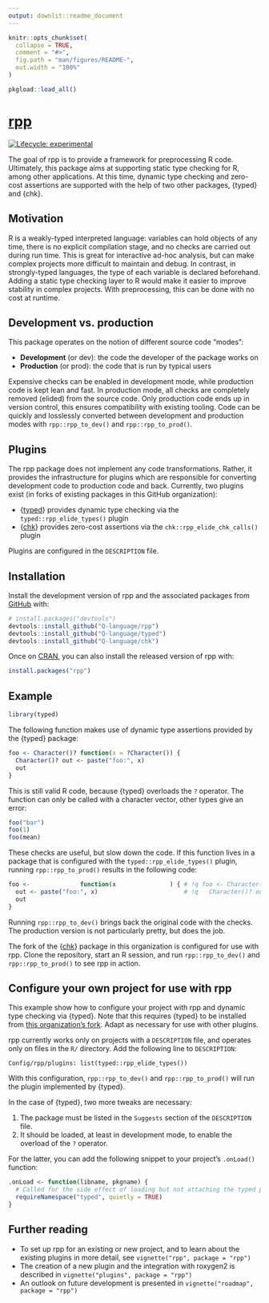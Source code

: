 ```yaml
---
output: downlit::readme_document
---
```


<!-- README.md is generated from README.Rmd. Please edit that file -->

```r
knitr::opts_chunk$set(
  collapse = TRUE,
  comment = "#>",
  fig.path = "man/figures/README-",
  out.width = "100%"
)

pkgload::load_all()
```

# [rpp](https://rpp.q-lang.org/)

<!-- badges: start -->
[![Lifecycle: experimental](https://img.shields.io/badge/lifecycle-experimental-orange.svg)](https://lifecycle.r-lib.org/articles/stages.html#experimental)
<!-- badges: end -->

The goal of rpp is to provide a framework for preprocessing R code.
Ultimately, this package aims at supporting static type checking for R, among other applications.
At this time, dynamic type checking and zero-cost assertions are supported with the help of two other packages, {typed} and {chk}.


## Motivation

R is a weakly-typed interpreted language: variables can hold objects of any time, there is no explicit compilation stage, and no checks are carried out during run time.
This is great for interactive ad-hoc analysis, but can make complex projects more difficult to maintain and debug.
In contrast, in strongly-typed languages, the type of each variable is declared beforehand.
Adding a static type checking layer to R would make it easier to improve stability in complex projects.
With preprocessing, this can be done with no cost at runtime.


## Development vs. production

This package operates on the notion of different source code "modes":

- **Development** (or dev): the code the developer of the package works on
- **Production** (or prod): the code that is run by typical users

Expensive checks can be enabled in development mode, while production code is kept lean and fast.
In production mode, all checks are completely removed (elided) from the source code.
Only production code ends up in version control, this ensures compatibility with existing tooling.
Code can be quickly and losslessly converted between development and production modes with `rpp::rpp_to_dev()` and `rpp::rpp_to_prod()`.


## Plugins

The rpp package does not implement any code transformations.
Rather, it provides the infrastructure for plugins which are responsible for converting development code to production code and back.
Currently, two plugins exist (in forks of existing packages in this GitHub organization):

- {[typed](https://github.com/Q-language/typed)} provides dynamic type checking via the `typed::rpp_elide_types()` plugin
- {[chk](https://github.com/Q-language/chk)} provides zero-cost assertions via the `chk::rpp_elide_chk_calls()` plugin

Plugins are configured in the `DESCRIPTION` file.


## Installation

Install the development version of rpp and the associated packages from [GitHub](https://github.com/) with:

``` r
# install.packages("devtools")
devtools::install_github("Q-language/rpp")
devtools::install_github("Q-language/typed")
devtools::install_github("Q-language/chk")
```

Once on [CRAN](https://CRAN.R-project.org), you can also install the released version of rpp with:

``` r
install.packages("rpp")
```


## Example

```r
library(typed)
```

The following function makes use of dynamic type assertions provided by the {typed} package:

```r
foo <- Character()? function(x = ?Character()) {
  Character()? out <- paste("foo:", x)
  out
}
```

This is still valid R code, because {typed}  overloads the `?` operator.
The function can only be called with a character vector, other types give an error:

```r
foo("bar")
foo(1)
foo(mean)
```

These checks are useful, but slow down the code.
If this function lives in a package that is configured with the `typed::rpp_elide_types()` plugin, running `rpp::rpp_to_prod()` results in the following code:

```r
foo <-              function(x               ) { # !q foo <- Character()? function(x = ?Character()) {
  out <- paste("foo:", x)                        # !q   Character()? out <- paste("foo:", x)
  out
}
```

Running `rpp::rpp_to_dev()` brings back the original code with the checks.
The production version is not particularly pretty, but does the job.

The fork of the {[chk](https://github.com/Q-language/chk)} package in this organization is configured for use with rpp.
Clone the repository, start an R session, and run `rpp::rpp_to_dev()` and `rpp::rpp_to_prod()` to see rpp in action.


## Configure your own project for use with rpp

This example show how to configure your project with rpp and dynamic type checking via {typed}.
Note that this requires {typed} to be installed from [this organization's fork](https://github.com/Q-language/typed).
Adapt as necessary for use with other plugins.

rpp currently works only on projects with a `DESCRIPTION` file, and operates only on files in the `R/` directory.
Add the following line to `DESCRIPTION`:

```dcf
Config/rpp/plugins: list(typed::rpp_elide_types())
```

With this configuration, `rpp::rpp_to_dev()` and `rpp::rpp_to_prod()` will run the plugin implemented by {typed}.

In the case of {typed}, two more tweaks are necessary:

1. The package must be listed in the `Suggests` section of the `DESCRIPTION` file.
2. It should be loaded, at least in development mode, to enable the overload of the `?` operator.

For the latter, you can add the following snippet to your project's `.onLoad()` function:

```r
.onLoad <- function(libname, pkgname) {
  # Called for the side effect of loading but not attaching the typed package:
  requireNamespace("typed", quietly = TRUE)
}
```

## Further reading

- To set up rpp for an existing or new project, and to learn about the existing plugins in more detail, see `vignette("rpp", package = "rpp")`
- The creation of a new plugin and the integration with roxygen2 is described in `vignette("plugins", package = "rpp")`
- An outlook on future development is presented in `vignette("roadmap", package = "rpp")`
